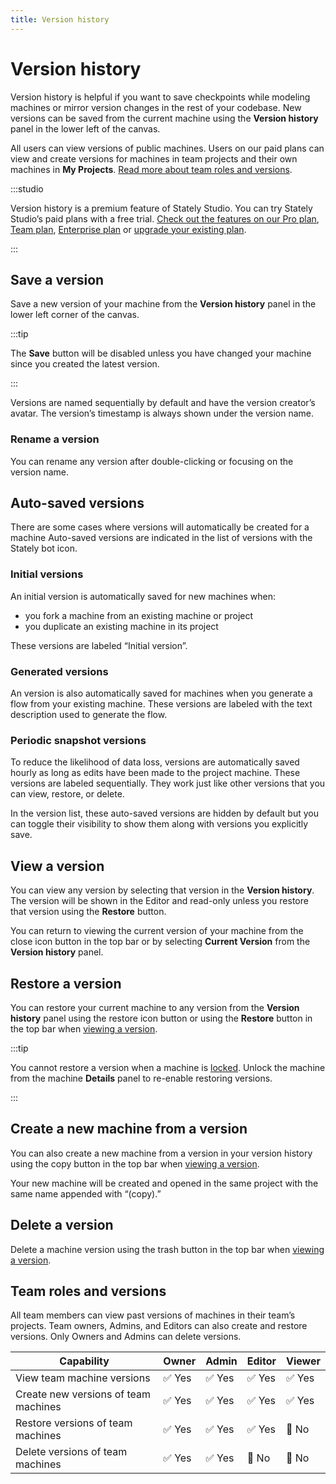 ```yaml
---
title: Version history
---
```


# Version history

Version history is helpful if you want to save checkpoints while modeling machines or mirror version changes in the rest of your codebase. New versions can be saved from the current machine using the **Version history** panel in the lower left of the canvas.

All users can view versions of public machines. Users on our paid plans can view and create versions for machines in team projects and their own machines in **My Projects**. [Read more about team roles and versions](#team-roles-and-versions).

:::studio

Version history is a premium feature of Stately Studio. You can try Stately Studio’s paid plans with a free trial. [Check out the features on our Pro plan](studio-pro-plan.mdx), [Team plan](studio-team-plan.mdx), [Enterprise plan](studio-enterprise-plan.mdx) or [upgrade your existing plan](https://stately.ai/registry/billing).

:::

## Save a version

Save a new version of your machine from the <History size={18} /> **Version history** panel in the lower left corner of the canvas.

:::tip

The **Save** button will be disabled unless you have changed your machine since you created the latest version.

:::

Versions are named sequentially by default and have the version creator’s avatar. The version’s timestamp is always shown under the version name.

### Rename a version

You can rename any version after double-clicking or focusing on the version name.

## Auto-saved versions

There are some cases where versions will automatically be created for a machine Auto-saved versions are indicated in the list of versions with the Stately bot icon.

### Initial versions

An initial version is automatically saved for new machines when:

- you fork a machine from an existing machine or project
- you duplicate an existing machine in its project

These versions are labeled “Initial version”.

### Generated versions

An version is also automatically saved for machines when you generate a flow from your existing machine. These versions are labeled with the text description used to generate the flow.

### Periodic snapshot versions

To reduce the likelihood of data loss, versions are automatically saved hourly as long as edits have been made to the project machine. These versions are labeled sequentially. They work just like other versions that you can view, restore, or delete.

In the version list, these auto-saved versions are hidden by default but you can toggle their visibility to show them along with versions you explicitly save.

## View a version

You can view any version by selecting that version in the **Version history**. The version will be shown in the Editor and read-only unless you restore that version using the <ArchiveRestore size={18}/> **Restore** button.

You can return to viewing the current version of your machine from the <X size={18}/> close icon button in the top bar or by selecting **Current Version** from the **Version history** panel.

## Restore a version

You can restore your current machine to any version from the <History size={18}/> **Version history** panel using the <ArchiveRestore size={18}/> restore icon button or using the <ArchiveRestore size={18}/> **Restore** button in the top bar when [viewing a version](#view-a-version).

:::tip

You cannot restore a version when a machine is [locked](lock-machines.mdx). Unlock the machine from the machine <Info size={18} /> **Details** panel to re-enable restoring versions.

:::

## Create a new machine from a version

You can also create a new machine from a version in your version history using the <Copy size={18}/> copy button in the top bar when [viewing a version](#view-a-version).

Your new machine will be created and opened in the same project with the same name appended with “(copy).”

## Delete a version

Delete a machine version using the <Trash size={18}/> trash button in the top bar when [viewing a version](#view-a-version).

## Team roles and versions

All team members can view past versions of machines in their team’s projects. Team owners, Admins, and Editors can also create and restore versions. Only Owners and Admins can delete versions.

| Capability                           | Owner  | Admin  | Editor | Viewer |
| ------------------------------------ | ------ | ------ | ------ | ------ |
| View team machine versions           | ✅ Yes | ✅ Yes | ✅ Yes | ✅ Yes |
| Create new versions of team machines | ✅ Yes | ✅ Yes | ✅ Yes | ✅ Yes |
| Restore versions of team machines    | ✅ Yes | ✅ Yes | ✅ Yes | 🚫 No  |
| Delete versions of team machines     | ✅ Yes | ✅ Yes | 🚫 No  | 🚫 No  |
